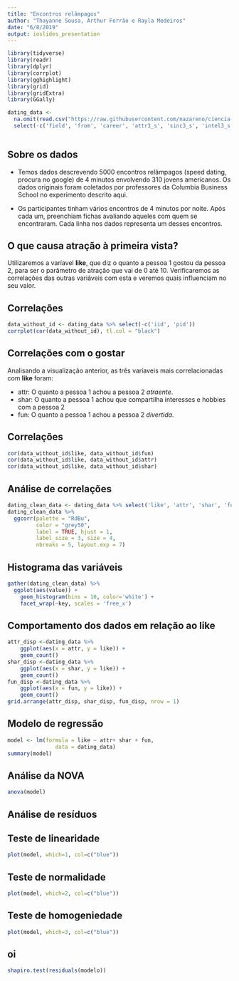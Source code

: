 ```yaml
---
title: "Encontros relâmpagos"
author: "Thayanne Sousa, Arthur Ferrão e Rayla Medeiros"
date: "6/8/2019"
output: ioslides_presentation
---
```


```r
library(tidyverse)
library(readr)
library(dplyr)
library(corrplot)
library(gghighlight)
library(grid)
library(gridExtra)
library(GGally)

dating_data <- 
  na.omit(read.csv("https://raw.githubusercontent.com/nazareno/ciencia-de-dados-1/master/5-regressao/speed-dating/speed-dating.csv")) %>%
  select(-c('field', 'from', 'career', 'attr3_s', 'sinc3_s', 'intel3_s', 'fun3_s', 'amb3_s'))
  
```

## Sobre os dados

- Temos dados descrevendo 5000 encontros relâmpagos (speed dating, procura no google) de 4 minutos envolvendo 310 jovens americanos. Os dados originais foram coletados por professores da Columbia Business School no experimento descrito aqui.

- Os participantes tinham vários encontros de 4 minutos por noite. Após cada um, preenchiam fichas avaliando aqueles com quem se encontraram. Cada linha nos dados representa um desses encontros.

## O que causa atração à primeira vista?

Utilizaremos a varíavel **like**, que diz o quanto a pessoa 1 gostou da pessoa 2, para ser o parâmetro de atração que vai de 0 até 10. Verificaremos as correlações das outras variáveis com esta e veremos quais influenciam no seu valor.

## Correlações

```r
data_without_id <- dating_data %>% select(-c('iid', 'pid'))
corrplot(cor(data_without_id), tl.col = "black")
```

## Correlações com o gostar

Analisando a visualização anterior, as três varíaveis mais correlacionadas com **like** foram:

- attr: O quanto a pessoa 1 achou a pessoa 2 *atraente*.
- shar: O quanto a pessoa 1 achou que compartilha interesses e hobbies com a pessoa 2
- fun: O quanto a pessoa 1 achou a pessoa 2 *divertida*.

## Correlações
```r
cor(data_without_id$like, data_without_id$fun)
cor(data_without_id$like, data_without_id$attr)
cor(data_without_id$like, data_without_id$shar)
```

## Análise de correlações

```r
dating_clean_data <- dating_data %>% select('like', 'attr', 'shar', 'fun')
dating_clean_data %>%
  ggcorr(palette = "RdBu",
         color = "grey50",
         label = TRUE, hjust = 1,
         label_size = 3, size = 4,
         nbreaks = 5, layout.exp = 7)
```

## Histograma das variáveis

```r
gather(dating_clean_data) %>%
  ggplot(aes(value)) +
    geom_histogram(bins = 10, color='white') + 
    facet_wrap(~key, scales = 'free_x')
```

## Comportamento dos dados em relação ao like

```r
attr_disp <-dating_data %>% 
    ggplot(aes(x = attr, y = like)) + 
    geom_count() 
shar_disp <-dating_data %>% 
    ggplot(aes(x = shar, y = like)) + 
    geom_count() 
fun_disp <-dating_data %>% 
    ggplot(aes(x = fun, y = like)) + 
    geom_count() 
grid.arrange(attr_disp, shar_disp, fun_disp, nrow = 1)
```

## Modelo de regressão

```r
model <- lm(formula = like ~ attr+ shar + fun,
               data = dating_data)
summary(model)
```

## Análise da NOVA
```r
anova(model)
```


## Análise de resíduos

## Teste de linearidade
```r
plot(model, which=1, col=c("blue"))
```



## Teste de normalidade
```r
plot(model, which=2, col=c("blue"))
```

## Teste de homogeniedade
```r
plot(model, which=3, col=c("blue"))
```
## oi

``` r
shapiro.test(residuals(modelo))
```


